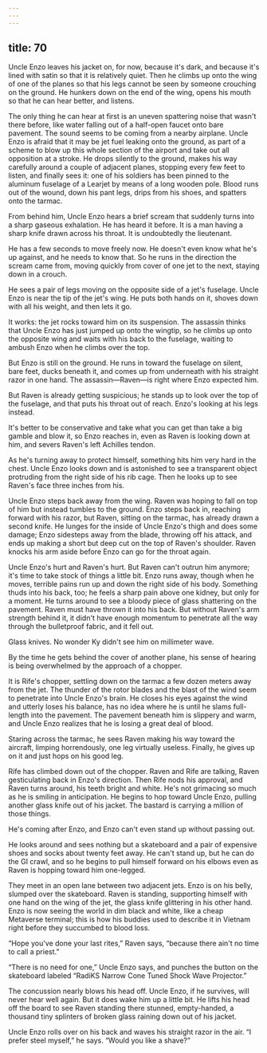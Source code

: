 ```yaml
---
---
---
```

title: 70
---

Uncle Enzo leaves his jacket on, for now, because it's dark, and because it's lined with satin so that it is relatively quiet. Then he climbs up onto the wing of one of the planes so that his legs cannot be seen by someone crouching on the ground. He hunkers down on the end of the wing, opens his mouth so that he can hear better, and listens.

The only thing he can hear at first is an uneven spattering noise that wasn't there before, like water falling out of a half-open faucet onto bare pavement. The sound seems to be coming from a nearby airplane. Uncle Enzo is afraid that it may be jet fuel leaking onto the ground, as part of a scheme to blow up this whole section of the airport and take out all opposition at a stroke. He drops silently to the ground, makes his way carefully around a couple of adjacent planes, stopping every few feet to listen, and finally sees it: one of his soldiers has been pinned to the aluminum fuselage of a Learjet by means of a long wooden pole. Blood runs out of the wound, down his pant legs, drips from his shoes, and spatters onto the tarmac.

From behind him, Uncle Enzo hears a brief scream that suddenly turns into a sharp gaseous exhalation. He has heard it before. It is a man having a sharp knife drawn across his throat. It is undoubtedly the lieutenant.

He has a few seconds to move freely now. He doesn't even know what he's up against, and he needs to know that. So he runs in the direction the scream came from, moving quickly from cover of one jet to the next, staying down in a crouch.

He sees a pair of legs moving on the opposite side of a jet's fuselage. Uncle Enzo is near the tip of the jet's wing. He puts both hands on it, shoves down with all his weight, and then lets it go.

It works: the jet rocks toward him on its suspension. The assassin thinks that Uncle Enzo has just jumped up onto the wingtip, so he climbs up onto the opposite wing and waits with his back to the fuselage, waiting to ambush Enzo when he climbs over the top.

But Enzo is still on the ground. He runs in toward the fuselage on silent, bare feet, ducks beneath it, and comes up from underneath with his straight razor in one hand. The assassin—Raven—is right where Enzo expected him.

But Raven is already getting suspicious; he stands up to look over the top of the fuselage, and that puts his throat out of reach. Enzo's looking at his legs instead.

It's better to be conservative and take what you can get than take a big gamble and blow it, so Enzo reaches in, even as Raven is looking down at him, and severs Raven's left Achilles tendon.

As he's turning away to protect himself, something hits him very hard in the chest. Uncle Enzo looks down and is astonished to see a transparent object protruding from the right side of his rib cage. Then he looks up to see Raven's face three inches from his.

Uncle Enzo steps back away from the wing. Raven was hoping to fall on top of him but instead tumbles to the ground. Enzo steps back in, reaching forward with his razor, but Raven, sitting on the tarmac, has already drawn a second knife. He lunges for the inside of Uncle Enzo's thigh and does some damage; Enzo sidesteps away from the blade, throwing off his attack, and ends up making a short but deep cut on the top of Raven's shoulder. Raven knocks his arm aside before Enzo can go for the throat again.

Uncle Enzo's hurt and Raven's hurt. But Raven can't outrun him anymore; it's time to take stock of things a little bit. Enzo runs away, though when he moves, terrible pains run up and down the right side of his body. Something thuds into his back, too; he feels a sharp pain above one kidney, but only for a moment. He turns around to see a bloody piece of glass shattering on the pavement. Raven must have thrown it into his back. But without Raven's arm strength behind it, it didn't have enough momentum to penetrate all the way through the bulletproof fabric, and it fell out.

Glass knives. No wonder Ky didn't see him on millimeter wave.

By the time he gets behind the cover of another plane, his sense of hearing is being overwhelmed by the approach of a chopper.

It is Rife's chopper, settling down on the tarmac a few dozen meters away from the jet. The thunder of the rotor blades and the blast of the wind seem to penetrate into Uncle Enzo's brain. He closes his eyes against the wind and utterly loses his balance, has no idea where he is until he slams full-length into the pavement. The pavement beneath him is slippery and warm, and Uncle Enzo realizes that he is losing a great deal of blood.

Staring across the tarmac, he sees Raven making his way toward the aircraft, limping horrendously, one leg virtually useless. Finally, he gives up on it and just hops on his good leg.

Rife has climbed down out of the chopper. Raven and Rife are talking, Raven gesticulating back in Enzo's direction. Then Rife nods his approval, and Raven turns around, his teeth bright and white. He's not grimacing so much as he is smiling in anticipation. He begins to hop toward Uncle Enzo, pulling another glass knife out of his jacket. The bastard is carrying a million of those things.

He's coming after Enzo, and Enzo can't even stand up without passing out.

He looks around and sees nothing but a skateboard and a pair of expensive shoes and socks about twenty feet away. He can't stand up, but he can do the GI crawl, and so he begins to pull himself forward on his elbows even as Raven is hopping toward him one-legged.

They meet in an open lane between two adjacent jets. Enzo is on his belly, slumped over the skateboard. Raven is standing, supporting himself with one hand on the wing of the jet, the glass knife glittering in his other hand. Enzo is now seeing the world in dim black and white, like a cheap Metaverse terminal; this is how his buddies used to describe it in Vietnam right before they succumbed to blood loss.

“Hope you've done your last rites,” Raven says, “because there ain't no time to call a priest.”

“There is no need for one,” Uncle Enzo says, and punches the button on the skateboard labeled “RadiKS Narrow Cone Tuned Shock Wave Projector.”

The concussion nearly blows his head off. Uncle Enzo, if he survives, will never hear well again. But it does wake him up a little bit. He lifts his head off the board to see Raven standing there stunned, empty-handed, a thousand tiny splinters of broken glass raining down out of his jacket.

Uncle Enzo rolls over on his back and waves his straight razor in the air. “I prefer steel myself,” he says. “Would you like a shave?”